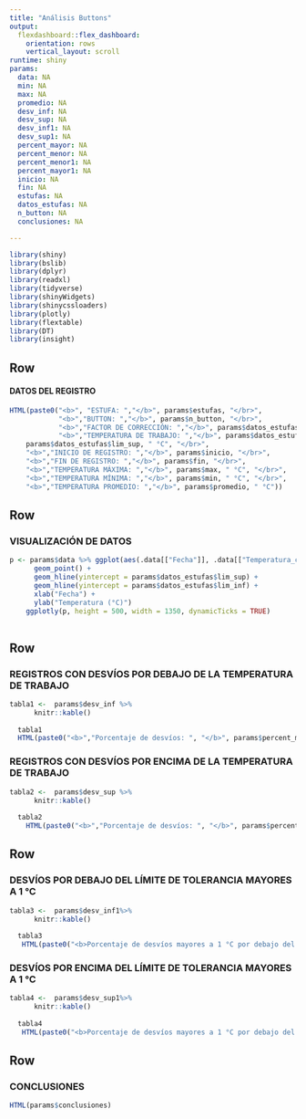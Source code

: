 ---
title: "Análisis Buttons"
output: 
  flexdashboard::flex_dashboard:
    orientation: rows
    vertical_layout: scroll
runtime: shiny
params: 
  data: NA
  min: NA 
  max: NA 
  promedio: NA
  desv_inf: NA
  desv_sup: NA
  desv_inf1: NA
  desv_sup1: NA
  percent_mayor: NA
  percent_menor: NA
  percent_menor1: NA
  percent_mayor1: NA
  inicio: NA
  fin: NA
  estufas: NA
  datos_estufas: NA
  n_button: NA
  conclusiones: NA

---

```{r setup, include=FALSE}
library(shiny)
library(bslib)
library(dplyr)
library(readxl)
library(tidyverse)
library(shinyWidgets)
library(shinycssloaders)
library(plotly)
library(flextable)
library(DT)
library(insight)
```

Row{ data-height=250}
-----------------------------------------------------------------------
#### **DATOS DEL REGISTRO**

```{r }
HTML(paste0("<b>", "ESTUFA: ","</b>", params$estufas, "</br>",
            "<b>","BUTTON: ","</b>", params$n_button, "</br>",
            "<b>","FACTOR DE CORRECCIÓN: ","</b>", params$datos_estufas$factor_correc, "</br>",
            "<b>","TEMPERATURA DE TRABAJO: ","</b>", params$datos_estufas$lim_inf, " °C ", " - ",
    params$datos_estufas$lim_sup, " °C", "</br>",
    "<b>","INICIO DE REGISTRO: ","</b>", params$inicio, "</br>",
    "<b>","FIN DE REGISTRO: ","</b>", params$fin, "</br>",
    "<b>","TEMPERATURA MÁXIMA: ","</b>", params$max, " °C", "</br>",
    "<b>","TEMPERATURA MÍNIMA: ","</b>", params$min, " °C", "</br>",
    "<b>","TEMPERATURA PROMEDIO: ","</b>", params$promedio, " °C"))
```


Row {data-height=600}
---------------------------------------------------------------------------------------

### **VISUALIZACIÓN DE DATOS**

```{r fig.width=2000, fig.align='right'}
p <- params$data %>% ggplot(aes(.data[["Fecha"]], .data[["Temperatura_corregida"]])) +
      geom_point() +
      geom_hline(yintercept = params$datos_estufas$lim_sup) +
      geom_hline(yintercept = params$datos_estufas$lim_inf) +
      xlab("Fecha") +
      ylab("Temperatura (°C)")
    ggplotly(p, height = 500, width = 1350, dynamicTicks = TRUE)
    

```

Row { style="height: auto !important;"}
-------------------------------------------------------------------
### **REGISTROS CON DESVÍOS POR DEBAJO DE LA TEMPERATURA DE TRABAJO**

```{r }
tabla1 <-  params$desv_inf %>%
      knitr::kable() 
     
  tabla1
  HTML(paste0("<b>","Porcentaje de desvíos: ", "</b>", params$percent_menor, " %"))
```

### **REGISTROS CON DESVÍOS POR ENCIMA DE LA TEMPERATURA DE TRABAJO**

```{r} 
tabla2 <-  params$desv_sup %>%
      knitr::kable() 
      
  tabla2
    HTML(paste0("<b>","Porcentaje de desvíos: ", "</b>", params$percent_mayor, " %"))
```

Row
------------------------------------------------------------------------------
### **DESVÍOS POR DEBAJO DEL LÍMITE DE TOLERANCIA MAYORES A 1 °C **

```{r}
tabla3 <-  params$desv_inf1%>%
      knitr::kable() 
      
  tabla3
   HTML(paste0("<b>Porcentaje de desvíos mayores a 1 °C por debajo del límite de tolerancia: </b>", params$percent_menor1, " %"))
```


### **DESVÍOS POR ENCIMA DEL LÍMITE DE TOLERANCIA MAYORES A 1 °C **

```{r}
tabla4 <-  params$desv_sup1%>%
      knitr::kable() 
      
  tabla4
   HTML(paste0("<b>Porcentaje de desvíos mayores a 1 °C por debajo del límite de tolerancia: </b>", params$percent_mayor1, " %"))
```

Row {data-height=100}
-------------------------------------------------------------------------------

### **CONCLUSIONES**
```{r}
HTML(params$conclusiones)
```

